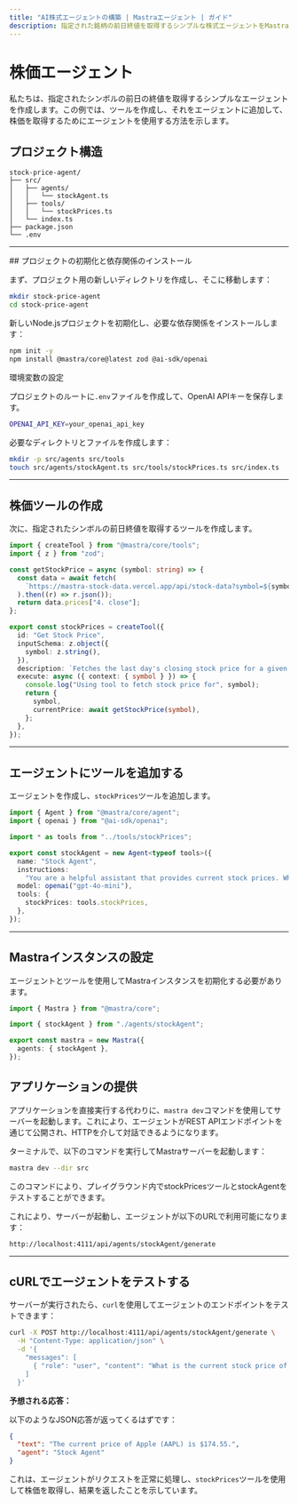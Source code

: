 ---
title: "AI株式エージェントの構築 | Mastraエージェント | ガイド"
description: 指定された銘柄の前日終値を取得するシンプルな株式エージェントをMastraで作成するガイド。
---


# 株価エージェント

私たちは、指定されたシンボルの前日の終値を取得するシンプルなエージェントを作成します。この例では、ツールを作成し、それをエージェントに追加して、株価を取得するためにエージェントを使用する方法を示します。

<YouTube id="rIaZ4l7y9wo" />

## プロジェクト構造

```
stock-price-agent/
├── src/
│   ├── agents/
│   │   └── stockAgent.ts
│   ├── tools/
│   │   └── stockPrices.ts
│   └── index.ts
├── package.json
└── .env
```

---

<Steps>
## プロジェクトの初期化と依存関係のインストール

まず、プロジェクト用の新しいディレクトリを作成し、そこに移動します：

```bash
mkdir stock-price-agent
cd stock-price-agent
```

新しいNode.jsプロジェクトを初期化し、必要な依存関係をインストールします：

```bash copy
npm init -y
npm install @mastra/core@latest zod @ai-sdk/openai
```

環境変数の設定

プロジェクトのルートに`.env`ファイルを作成して、OpenAI APIキーを保存します。

```bash filename=".env" copy
OPENAI_API_KEY=your_openai_api_key
```

必要なディレクトリとファイルを作成します：

```bash
mkdir -p src/agents src/tools
touch src/agents/stockAgent.ts src/tools/stockPrices.ts src/index.ts
```

---

## 株価ツールの作成

次に、指定されたシンボルの前日終値を取得するツールを作成します。

```ts filename="src/tools/stockPrices.ts"
import { createTool } from "@mastra/core/tools";
import { z } from "zod";

const getStockPrice = async (symbol: string) => {
  const data = await fetch(
    `https://mastra-stock-data.vercel.app/api/stock-data?symbol=${symbol}`,
  ).then((r) => r.json());
  return data.prices["4. close"];
};

export const stockPrices = createTool({
  id: "Get Stock Price",
  inputSchema: z.object({
    symbol: z.string(),
  }),
  description: `Fetches the last day's closing stock price for a given symbol`,
  execute: async ({ context: { symbol } }) => {
    console.log("Using tool to fetch stock price for", symbol);
    return {
      symbol,
      currentPrice: await getStockPrice(symbol),
    };
  },
});
```

---

## エージェントにツールを追加する

エージェントを作成し、`stockPrices`ツールを追加します。

```ts filename="src/agents/stockAgent.ts"
import { Agent } from "@mastra/core/agent";
import { openai } from "@ai-sdk/openai";

import * as tools from "../tools/stockPrices";

export const stockAgent = new Agent<typeof tools>({
  name: "Stock Agent",
  instructions:
    "You are a helpful assistant that provides current stock prices. When asked about a stock, use the stock price tool to fetch the stock price.",
  model: openai("gpt-4o-mini"),
  tools: {
    stockPrices: tools.stockPrices,
  },
});
```

---

## Mastraインスタンスの設定

エージェントとツールを使用してMastraインスタンスを初期化する必要があります。

```ts filename="src/index.ts"
import { Mastra } from "@mastra/core";

import { stockAgent } from "./agents/stockAgent";

export const mastra = new Mastra({
  agents: { stockAgent },
});
```

## アプリケーションの提供

アプリケーションを直接実行する代わりに、`mastra dev`コマンドを使用してサーバーを起動します。これにより、エージェントがREST APIエンドポイントを通じて公開され、HTTPを介して対話できるようになります。

ターミナルで、以下のコマンドを実行してMastraサーバーを起動します：

```bash
mastra dev --dir src
```

このコマンドにより、プレイグラウンド内でstockPricesツールとstockAgentをテストすることができます。

これにより、サーバーが起動し、エージェントが以下のURLで利用可能になります：

```
http://localhost:4111/api/agents/stockAgent/generate
```

---

## cURLでエージェントをテストする

サーバーが実行されたら、`curl`を使用してエージェントのエンドポイントをテストできます：

```bash
curl -X POST http://localhost:4111/api/agents/stockAgent/generate \
  -H "Content-Type: application/json" \
  -d '{
    "messages": [
      { "role": "user", "content": "What is the current stock price of Apple (AAPL)?" }
    ]
  }'
```

**予想される応答：**

以下のようなJSON応答が返ってくるはずです：

```json
{
  "text": "The current price of Apple (AAPL) is $174.55.",
  "agent": "Stock Agent"
}
```

これは、エージェントがリクエストを正常に処理し、`stockPrices`ツールを使用して株価を取得し、結果を返したことを示しています。

</Steps>
